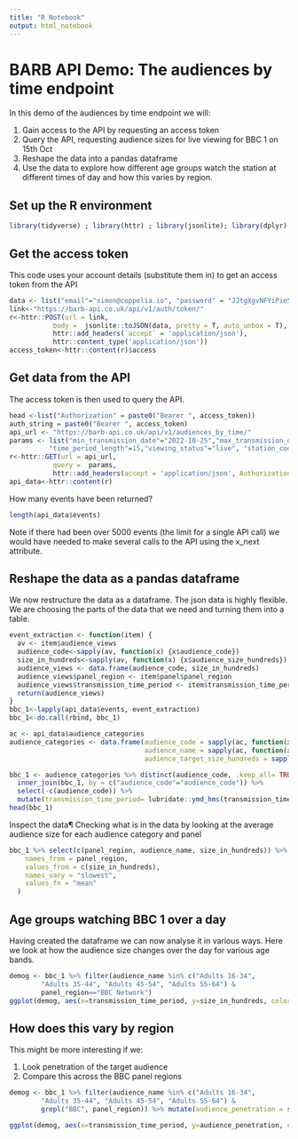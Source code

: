 ```yaml
---
title: "R Notebook"
output: html_notebook
---
```


# BARB API Demo: The audiences by time endpoint

In this demo of the audiences by time endpoint we will:

1. Gain access to the API by requesting an access token
2. Query the API, requesting audience sizes for live viewing for BBC 1 on 15th Oct
3. Reshape the data into a pandas dataframe
4. Use the data to explore how different age groups watch the station at different times of day and how this varies by region.

## Set up the R environment

```r
library(tidyverse) ; library(httr) ; library(jsonlite); library(dplyr)
```

## Get the access token

This code uses your account details (substitute them in) to get an access token from the API

```r
data <- list("email"="simon@coppelia.io", "password" = "JJtgXgvNFYiPie5")
link<-"https://barb-api.co.uk/api/v1/auth/token/"
r<-httr::POST(url = link,
           body =  jsonlite::toJSON(data, pretty = T, auto_unbox = T),
           httr::add_headers(`accept` = 'application/json'), 
           httr::content_type('application/json'))
access_token<-httr::content(r)$access
```

## Get data from the API

The access token is then used to query the API.

```r
head <-list("Authorization" = paste0("Bearer ", access_token))
auth_string = paste0("Bearer ", access_token)
api_url <- "https://barb-api.co.uk/api/v1/audiences_by_time/"
params <- list("min_transmission_date"="2022-10-25","max_transmission_date"="2022-10-25",
          "time_period_length"=15,"viewing_status"="live", "station_code"=10)
r<-httr::GET(url = api_url,
           query =  params,
           httr::add_headers(accept = 'application/json', Authorization = auth_string))
api_data<-httr::content(r)
```

How many events have been returned?

```r
length(api_data$events)
```

Note if there had been over 5000 events (the limit for a single API call) we would have needed to make several calls to the API using the x_next attribute.

## Reshape the data as a pandas dataframe

We now restructure the data as a dataframe. The json data is highly flexible. We are choosing the parts of the data that we need and turning them into a table.


```r
event_extraction <- function(item) {
  av <- item$audience_views
  audience_code<-sapply(av, function(x) {x$audience_code})
  size_in_hundreds<-sapply(av, function(x) {x$audience_size_hundreds})
  audience_views <- data.frame(audience_code, size_in_hundreds)
  audience_views$panel_region <- item$panel$panel_region
  audience_views$transmission_time_period <- item$transmission_time_period_start$standard_datetime
  return(audience_views)
}
bbc_1<-lapply(api_data$events, event_extraction)
bbc_1<-do.call(rbind, bbc_1)

ac <- api_data$audience_categories
audience_categories <- data.frame(audience_code = sapply(ac, function(x) {x$audience_code}), 
                                  audience_name = sapply(ac, function(x) {x$audience_name}),
                                  audience_target_size_hundreds = sapply(ac, function(x) {x$audience_target_size_hundreds}))

bbc_1 <- audience_categories %>% distinct(audience_code, .keep_all= TRUE) %>% 
  inner_join(bbc_1, by = c("audience_code"="audience_code")) %>%
  select(-c(audience_code)) %>%
  mutate(transmission_time_period= lubridate::ymd_hms(transmission_time_period))
head(bbc_1)
```

Inspect the data¶
Checking what is in the data by looking at the average audience size for each audience category and panel

```r
bbc_1 %>% select(c(panel_region, audience_name, size_in_hundreds)) %>% pivot_wider(
    names_from = panel_region,
    values_from = c(size_in_hundreds),
    names_vary = "slowest",
    values_fn = "mean"
  )
```
## Age groups watching BBC 1 over a day

Having created the dataframe we can now analyse it in various ways. Here we look at how the audience size changes over the day for various age bands.

```r
demog <- bbc_1 %>% filter(audience_name %in% c("Adults 16-34", 
        "Adults 35-44", "Adults 45-54", "Adults 55-64") & 
        panel_region=="BBC Network")
ggplot(demog, aes(x=transmission_time_period, y=size_in_hundreds, color=audience_name)) + geom_line()
```

## How does this vary by region

This might be more interesting if we:

1. Look penetration of the target audience
2. Compare this across the BBC panel regions

```r
demog <- bbc_1 %>% filter(audience_name %in% c("Adults 16-34", 
        "Adults 35-44", "Adults 45-54", "Adults 55-64") & 
        grepl("BBC", panel_region)) %>% mutate(audience_penetration = size_in_hundreds/(10*audience_target_size_hundreds))

ggplot(demog, aes(x=transmission_time_period, y=audience_penetration, color=audience_name)) + geom_line() + facet_wrap(vars(panel_region))

```


